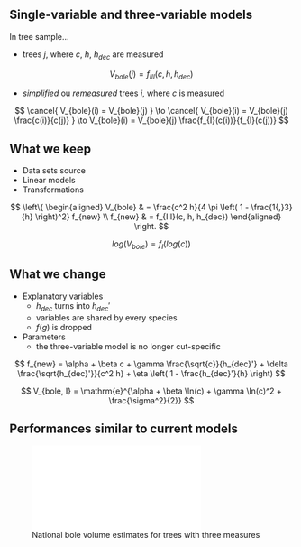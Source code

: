 \usepackage{cancel}

## Single-variable and three-variable models

In tree sample...

\bigskip

* trees $j$, where $c$, $h$, $h_{dec}$ are measured

$$
V_{bole}(j) = f_{III}(c, h, h_{dec})
$$

* *simplified* ou *remeasured* trees $i$, where $c$ is measured

$$
\cancel{ V_{bole}(i) = V_{bole}(j) }
\to
\cancel{ V_{bole}(i) = V_{bole}(j) \frac{c(i)}{c(j)} }
\to
V_{bole}(i) = V_{bole}(j) \frac{f_{I}(c(i))}{f_{I}(c(j))}
$$

## What we keep

* Data sets source
* Linear models
* Transformations

$$
\left\{
\begin{aligned}
V_{bole} & = \frac{c^2 h}{4 \pi \left( 1 - \frac{1{,}3}{h} \right)^2} f_{new} \\
f_{new} & = f_{III}(c, h, h_{dec})
\end{aligned}
\right.
$$

$$
log(V_{bole}) = f_{I}(log(c))
$$

## What we change

* Explanatory variables
  * $h_{dec}$ turns into $h_{dec}'$
  * variables are shared by every species
  * $f(g)$ is dropped
* Parameters
  * the three-variable model is no longer cut-specific

$$
f_{new} = \alpha + \beta c + \gamma \frac{\sqrt{c}}{h_{dec}'} + \delta \frac{\sqrt{h_{dec}'}}{c^2 h} + \eta \left( 1 - \frac{h_{dec}'}{h} \right)
$$

$$
V_{bole, I} = \mathrm{e}^{\alpha + \beta \ln(c) + \gamma \ln(c)^2 + \frac{\sigma^2}{2}}
$$

## Performances similar to current models

![National bole volume estimates for trees with three measures](../../report/Figures/estimate_vbole_bygirth.pdf)

